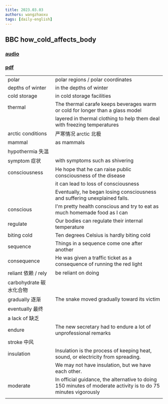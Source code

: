 ```yaml
---
title: 2023.03.03
authors: wangzhaoxu
tags: [daily-english]
---
```


## BBC how_cold_affects_body

### [audio](/bbc/bbc_tae_how_cold_affects_body_download.mp3)

### [pdf](/bbc/bbc_tae_how_cold_affects_body.pdf)

|                    |                                                                                                                |
|--------------------|----------------------------------------------------------------------------------------------------------------|
| polar              | polar regions / polar coordinates                                                                              |
| depths of winter   | in the depths of winter                                                                                        |
| cold storage       | in cold storage facilities                                                                                     |
| thermal            | The thermal carafe keeps beverages warm or cold for longer than a glass model                                  |
|                    | layered in thermal clothing to help them deal with freezing temperatures                                       |
| arctic conditions  | 严寒情况 arctic 北极                                                                                                 |
| mammal             | as mammals                                                                                                     |
| hypothermia 失温     |                                                                                                                |
| symptom 症状         | with symptoms such as shivering                                                                                |
| consciousness      | He hope that he can raise public consciousness of the disease                                                  |
|                    | it can lead to loss of consciousness                                                                           |
|                    | Eventually, he began losing consciousness and suffering unexplained falls.                                     |
| conscious          | I'm pretty health conscious and try to eat as much homemade food as I can                                      |
| regulate           | Our bodies can regulate their internal temperature                                                             |
| biting cold        | Ten degrees Celsius is hardly biting cold                                                                      |
| sequence           | Things in a sequence come one after another                                                                    |
| consequence        | He was given a traffic ticket as a consequence of running the red light                                        |
| reliant 依赖  / rely | be reliant on doing                                                                                            |
| carbohydrate 碳水化合物 |                                                                                                                |
| gradually 逐渐       | The snake moved gradually toward its victim                                                                    |
| eventually 最终      |                                                                                                                |
| a lack of 缺乏       |                                                                                                                |
| endure             | The new secretary had to endure a lot of unprofessional remarks                                                |
| stroke 中风          |                                                                                                                |
| insulation         | Insulation is the process of keeping heat, sound, or electricity from spreading.                               |
|                    | We may not have insulation, but we have each other.                                                            |
| moderate           | In official guidance, the alternative to doing 150 minutes of moderate activity is to do 75 minutes vigorously |
|                    |                                                                                                                |